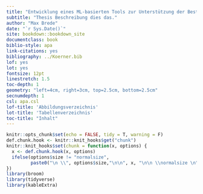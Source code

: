 ```yaml
--- 
title: "Entwicklung eines ML-basierten Tools zur Unterstützung der Bestimmung von Kornverteilungen in elektronenmikroskopischen Aufnahmen."
subtitle: "Thesis Beschreibung dies das."
author: "Max Brede"
date: "`r Sys.Date()`"
site: bookdown::bookdown_site
documentclass: book
biblio-style: apa
link-citations: yes
bibliography: ../Koerner.bib
lof: yes
lot: yes
fontsize: 12pt
linestretch: 1.5
toc-depth: 1
geometry: "left=4cm, right=3cm, top=2.5cm, bottom=2.5cm"
secnumdepth: 1
csl: apa.csl    
lof-title: 'Abbildungsverzeichnis'
lot-title: 'Tabellenverzeichnis'
toc-title: "Inhalt"
---
```


```r
knitr::opts_chunk$set(echo = FALSE, tidy = T, warning = F)
def.chunk.hook <- knitr::knit_hooks$get("chunk")
knitr::knit_hooks$set(chunk = function(x, options) {
  x <- def.chunk.hook(x, options)
  ifelse(options$size != "normalsize", 
         paste0("\n \\", options$size,"\n\n", x, "\n\n \\normalsize \n"), x)
})
library(broom)
library(tidyverse)
library(kableExtra)
```

